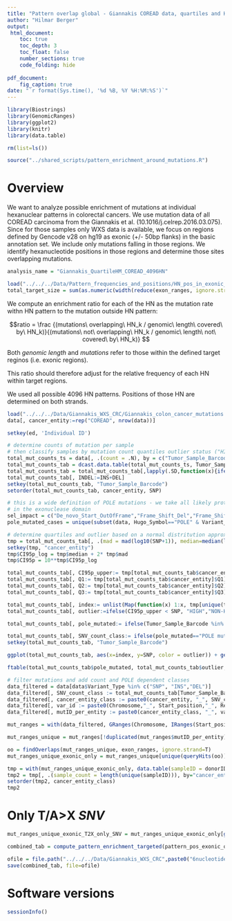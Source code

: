 ```yaml
---
title: "Pattern overlap global - Giannakis COREAD data, quartiles and HM - 4096 hexanucleotide pattern"
author: "Hilmar Berger"
output:
 html_document:
    toc: true
    toc_depth: 3
    toc_float: false
    number_sections: true
    code_folding: hide
    
pdf_document:
    fig_caption: true
date: "`r format(Sys.time(), '%d %B, %Y %H:%M:%S')`"
---
```


```r
library(Biostrings)
library(GenomicRanges)
library(ggplot2)
library(knitr)
library(data.table)

rm(list=ls())
```

```r
source("../shared_scripts/pattern_enrichment_around_mutations.R")
```


# Overview 

We want to analyze possible enrichment of mutations at individual hexanuclear patterns in colorectal cancers. We use mutation data of all COREAD carcinoma from the Giannakis et al. (10.1016/j.celrep.2016.03.075). Since for those samples only WXS data is available, we focus on regions defined by Gencode v28 on hg19 as exonic (+/- 50bp flanks) in the basic annotation set. We include only mutations falling in those regions. We identify hexanucleotide positions in those regions and determine those sites overlapping mutations. 

```r
analysis_name = "Giannakis_QuartileHM_COREAD_4096HN"
```

```r
load("../../../Data/Pattern_frequencies_and_positions/HN_pos_in_exonic_regions_50bp_flank_n4096.Rdata")
total_target_size = sum(as.numeric(width(reduce(exon_ranges, ignore.strand=T))))
```

We compute an enrichment ratio for each of the HN as the mutation rate withn HN pattern to the mutation outside HN pattern: 

$$ratio = \frac {(mutations\ overlapping\ HN_k / genomic\ length\ covered\ by\ HN_k)}{(mutations\ not\ overlapping\ HN_k / genomic\ length\ not\ covered\ by\ HN_k)} $$  

Both $genomic\ length$ and $mutations$ refer to those within the defined target reginos (i.e. exonic regions).

This ratio should therefore adjust for the relative frequency of each HN within target regions. 

We used all possible 4096 HN patterns. Positions of those HN are determined on both strands.

```r
load("../../../Data/Giannakis_WXS_CRC/Giannakis_colon_cancer_mutations.Rdata")
data[, cancer_entity:=rep("COREAD", nrow(data))]

setkey(ed, 'Individual ID')
```

```r
# determine counts of mutation per sample
# then classify samples by mutation count quantiles outlier status ("HIGH") and POLE mutation status
total_mut_counts_ts = data[, .(count = .N), by = c("Tumor_Sample_Barcode", "Variant_Type", "cancer_entity")]
total_mut_counts_tab = dcast.data.table(total_mut_counts_ts, Tumor_Sample_Barcode + cancer_entity ~ Variant_Type, value.var="count")
total_mut_counts_tab = total_mut_counts_tab[,lapply(.SD,function(x){ifelse(is.na(x),0,x)})]
total_mut_counts_tab[, INDEL:=INS+DEL]
setkey(total_mut_counts_tab, "Tumor_Sample_Barcode")
setorder(total_mut_counts_tab, cancer_entity, SNP)

# this is a wide definition of POLE mutations - we take all likely protein chaning mutations in the POLE CDS, not only the ones
# in the exonuclease domain
sel_impact = c("De_novo_Start_OutOfFrame","Frame_Shift_Del","Frame_Shift_Ins","In_Frame_Del","In_Frame_Ins","Missense_Mutation","Nonsense_Mutation","Nonstop_Mutation","Splice_Site","Start_Codon_Del","Start_Codon_Ins","Stop_Codon_Ins")
pole_mutated_cases = unique(subset(data, Hugo_Symbol=="POLE" & Variant_Classification %in% sel_impact)$Tumor_Sample_Barcode)

# determine quartiles and outlier based on a normal distritution approximation 
tmp = total_mut_counts_tab[, .(mad = mad(log10(SNP+1)), median=median(log10(SNP+1)), sample_cnt = .N, Q1=quantile(SNP, 0.25), Q2=median(SNP), Q3=quantile(SNP, 0.75), Q95=quantile(SNP, 0.975)), by="cancer_entity"]
setkey(tmp, "cancer_entity")
tmp$CI95p_log = tmp$median + 2* tmp$mad
tmp$CI95p = 10**tmp$CI95p_log

total_mut_counts_tab[, CI95p_upper:= tmp[total_mut_counts_tab$cancer_entity]$CI95p]
total_mut_counts_tab[, Q1:= tmp[total_mut_counts_tab$cancer_entity]$Q1]
total_mut_counts_tab[, Q2:= tmp[total_mut_counts_tab$cancer_entity]$Q2]
total_mut_counts_tab[, Q3:= tmp[total_mut_counts_tab$cancer_entity]$Q3]

total_mut_counts_tab[, index:= unlist(Map(function(x) 1:x, tmp[unique(total_mut_counts_tab$cancer_entity)]$sample_cnt))]
total_mut_counts_tab[, outlier:=ifelse(CI95p_upper < SNP, "HIGH","NON-HIGH")]

total_mut_counts_tab[, pole_mutated:= ifelse(Tumor_Sample_Barcode %in% pole_mutated_cases, "POLE mut","no POLE mut")]

total_mut_counts_tab[, SNV_count_class:= ifelse(pole_mutated=="POLE mut", "POLEmut", ifelse(SNP<Q1, "Q1", ifelse(SNP<Q2, "Q2", ifelse(SNP<Q3, "Q3", ifelse(SNP<CI95p_upper, "Q4", "Outlier")))))]
setkey(total_mut_counts_tab, "Tumor_Sample_Barcode")

```

```r
ggplot(total_mut_counts_tab, aes(x=index, y=SNP, color = outlier)) + geom_point() + facet_grid(pole_mutated~cancer_entity) + scale_y_log10() + ggtitle("Mutation count per sample in samples with and without POLE mutation")
```

```r
ftable(total_mut_counts_tab$pole_mutated, total_mut_counts_tab$outlier, ifelse(total_mut_counts_tab$SNP > 1000, ">1000 SNV","<= 1000 SNV"))
```

```r
# filter mutations and add count and POLE dependent classes
data_filtered = data[data$Variant_Type %in% c("SNP", "INS","DEL")]
data_filtered[, SNV_count_class := total_mut_counts_tab[Tumor_Sample_Barcode]$SNV_count_class]
data_filtered[, cancer_entity_class := paste0(cancer_entity, "_", SNV_count_class)]
data_filtered[, var_id := paste0(Chromosome,"_", Start_position,"_", Reference_Allele,"_", Tumor_Seq_Allele2)]
data_filtered[, mutID_per_entity := paste0(cancer_entity_class, "_", var_id)]

mut_ranges = with(data_filtered, GRanges(Chromosome, IRanges(Start_position, End_position), strand="*", Reference_Allele, Tumor_Seq_Allele2, donorID = factor(Tumor_Sample_Barcode),  variant_type = Variant_Type, cancer_entity = cancer_entity, cancer_entity_class = cancer_entity_class, mutID_per_entity=mutID_per_entity, SNV_count_class = SNV_count_class  ) )

mut_ranges_unique = mut_ranges[!duplicated(mut_ranges$mutID_per_entity)]

oo = findOverlaps(mut_ranges_unique, exon_ranges, ignore.strand=T)
mut_ranges_unique_exonic_only = mut_ranges_unique[unique(queryHits(oo))]
```

```r
tmp = with(mut_ranges_unique_exonic_only, data.table(sampleID = donorID, cancer_entity_class=cancer_entity_class, variant_type = variant_type))
tmp2 = tmp[, .(sample_count = length(unique(sampleID))), by="cancer_entity_class"]
setorder(tmp2, cancer_entity_class)
tmp2
```

# Only T/A>X *SNV*

```r
mut_ranges_unique_exonic_T2X_only_SNV = mut_ranges_unique_exonic_only[grepl("A|T", mut_ranges_unique_exonic_only$Reference_Allele, perl = T) & mut_ranges_unique_exonic_only$variant_type == "SNP" ]
```


```r
combined_tab = compute_pattern_enrichment_targeted(pattern_pos_exonic_only, mut_ranges_unique_exonic_T2X_only_SNV, total_target_size, oligofreqs_exonic, pattern_bp_covered, entity_column="cancer_entity_class", sample_id_column="donorID", variant_id_column = "mutID_per_entity")
```

```r
ofile = file.path("../../../Data/Giannakis_WXS_CRC",paste0("6nucleotide_Results_",analysis_name,"_A.T_to_X_SNV_mutations.Rdata"))
save(combined_tab, file=ofile)
```


# Software versions

```r
sessionInfo()
```

